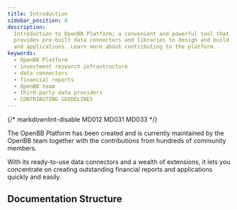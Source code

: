 ```yaml
---
title: Introduction
sidebar_position: 0
description:
  Introduction to OpenBB Platform; a convenient and powerful tool that
  provides pre-built data connectors and libraries to design and build financial reports
  and applications. Learn more about contributing to the platform.
keywords:
  - OpenBB Platform
  - investment research infrastructure
  - data connectors
  - financial reports
  - OpenBB team
  - third-party data providers
  - CONTRIBUTING GUIDELINES
---
```


{/* markdownlint-disable MD012 MD031 MD033 */}


<HeadTitle title="OpenBB Platform Docs" />

The OpenBB Platform has been created and is currently maintained by the OpenBB team together with the contributions from hundreds of community members.

With its ready-to-use data connectors and a wealth of extensions, it lets you concentrate on creating outstanding financial reports and applications quickly and easily.

## Documentation Structure

<ul className="grid grid-cols-1 gap-2 -ml-6">
  <NewReferenceCard
    title="Installation"
    description="Instructions for installation."
    url="platform/installation"
  />
  <NewReferenceCard
    title="Getting Started"
    description="Short goal-oriented examples to help users achieve specific tasks."
    url="platform/getting_started"
  />
  <NewReferenceCard
    title="User Guides"
    description="In-depth learning-oriented tutorials to help users learn how to work and build with the OpenBB Platform."
    url="platform/user_guides"
  />
  <NewReferenceCard
    title="Developer Guides"
    description="In-depth explanatory articles to help developing with the OpenBB Platform."
    url="platform/developer_guide"
  />
  <NewReferenceCard
    title="Command Reference"
    description="Provides detailed information about the command structure, parameters, outputs, examples, and more for the OpenBB Platform endpoints."
    url="/platform/reference"
  />
  <NewReferenceCard
    title="Data Model Reference"
    description="Provides detailed information about the standard data models used in the OpenBB Platform."
    url="/platform/data_models"
  />
  <NewReferenceCard
    title="FAQs"
    description="Provides answers to frequently asked questions."
    url="/platform/faqs"
  />
  <NewReferenceCard
    title="Licensing"
    description="Provides information about the licensing of the OpenBB Platform."
    url="/platform/licensing"
  />
</ul>
